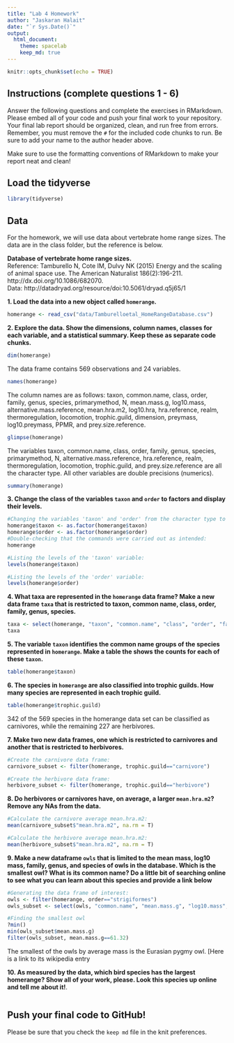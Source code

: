 ```yaml
---
title: "Lab 4 Homework"
author: "Jaskaran Halait"
date: "`r Sys.Date()`"
output:
  html_document: 
    theme: spacelab
    keep_md: true
---
```


```r
knitr::opts_chunk$set(echo = TRUE)
```

## Instructions (complete questions 1 - 6)
Answer the following questions and complete the exercises in RMarkdown. Please embed all of your code and push your final work to your repository. Your final lab report should be organized, clean, and run free from errors. Remember, you must remove the `#` for the included code chunks to run. Be sure to add your name to the author header above.  

Make sure to use the formatting conventions of RMarkdown to make your report neat and clean!  

## Load the tidyverse
```r
library(tidyverse)
```

## Data
For the homework, we will use data about vertebrate home range sizes. The data are in the class folder, but the reference is below.  

**Database of vertebrate home range sizes.**  
Reference: Tamburello N, Cote IM, Dulvy NK (2015) Energy and the scaling of animal space use. The American Naturalist 186(2):196-211. http://dx.doi.org/10.1086/682070.  
Data: http://datadryad.org/resource/doi:10.5061/dryad.q5j65/1  

**1. Load the data into a new object called `homerange`.**
```r
homerange <- read_csv("data/Tamburelloetal_HomeRangeDatabase.csv")
```

**2. Explore the data. Show the dimensions, column names, classes for each variable, and a statistical summary. Keep these as separate code chunks.**  
```r
dim(homerange)
```
The data frame contains 569 observations and 24 variables.

```r
names(homerange)
```
The column names are as follows: taxon, common.name, class, order, family, genus, species, primarymethod, N, mean.mass.g, log10.mass, alternative.mass.reference, mean.hra.m2, log10.hra, hra.reference, realm, thermoregulation, locomotion, trophic.guild, dimension, preymass, log10.preymass, PPMR, and prey.size.reference.

```r
glimpse(homerange)
```
The variables taxon, common.name, class, order, family, genus, species, primarymethod, N, alternative.mass.reference, hra.reference, realm, thermoregulation, locomotion, trophic.guild, and prey.size.reference are all the character type. All other variables are double precisions (numerics).

```r
summary(homerange)
```

**3. Change the class of the variables `taxon` and `order` to factors and display their levels.**  
```r
#Changing the variables 'taxon' and 'order' from the character type to factors:
homerange$taxon <- as.factor(homerange$taxon)
homerange$order <- as.factor(homerange$order)
#Double-checking that the commands were carried out as intended:
homerange
```

```r
#Listing the levels of the 'taxon' variable:
levels(homerange$taxon)
```

```r
#Listing the levels of the 'order' variable:
levels(homerange$order)
```

**4. What taxa are represented in the `homerange` data frame? Make a new data frame `taxa` that is restricted to taxon, common name, class, order, family, genus, species.**  
```r
taxa <- select(homerange, "taxon", "common.name", "class", "order", "family", "genus", "species")
taxa
```

**5. The variable `taxon` identifies the common name groups of the species represented in `homerange`. Make a table the shows the counts for each of these `taxon`.**  
```r
table(homerange$taxon)
```

**6. The species in `homerange` are also classified into trophic guilds. How many species are represented in each trophic guild.**  
```r
table(homerange$trophic.guild)
```
342 of the 569 species in the homerange data set can be classified as carnivores, while the remaining 227 are herbivores.

**7. Make two new data frames, one which is restricted to carnivores and another that is restricted to herbivores.**  
```r
#Create the carnivore data frame:
carnivore_subset <- filter(homerange, trophic.guild=="carnivore")
```

```r
#Create the herbivore data frame:
herbivore_subset <- filter(homerange, trophic.guild=="herbivore")
```


**8. Do herbivores or carnivores have, on average, a larger `mean.hra.m2`? Remove any NAs from the data.**  
```r
#Calculate the carnivore average mean.hra.m2:
mean(carnivore_subset$"mean.hra.m2", na.rm = T)
```

```r
#Calculate the herbivore average mean.hra.m2:
mean(herbivore_subset$"mean.hra.m2", na.rm = T)
```

**9. Make a new dataframe `owls` that is limited to the mean mass, log10 mass, family, genus, and species of owls in the database. Which is the smallest owl? What is its common name? Do a little bit of searching online to see what you can learn about this species and provide a link below** 
```r
#Generating the data frame of interest:
owls <- filter(homerange, order=="strigiformes")
owls_subset <- select(owls, "common.name", "mean.mass.g", "log10.mass", "family", "genus", "species")

#Finding the smallest owl
?min()
min(owls_subset$mean.mass.g)
filter(owls_subset, mean.mass.g==61.32)
```

The smallest of the owls by average mass is the Eurasian pygmy owl. [Here is a link to its wikipedia entry

**10. As measured by the data, which bird species has the largest homerange? Show all of your work, please. Look this species up online and tell me about it!**.  
```r

```

## Push your final code to GitHub!
Please be sure that you check the `keep md` file in the knit preferences.   